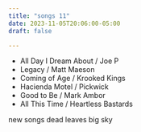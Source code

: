 ```yaml
---
title: "songs 11"
date: 2023-11-05T20:06:00-05:00
draft: false

---
```


- All Day I Dream About / Joe P
- Legacy / Matt Maeson
- Coming of Age / Krooked Kings
- Hacienda Motel / Pickwick
- Good to Be / Mark Ambor
- All This Time / Heartless Bastards

new songs dead leaves big sky